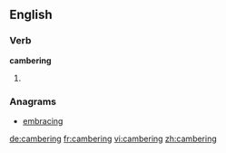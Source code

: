 ==English==

===Verb===
'''cambering'''

# {{present participle of|[[camber]]}}

===Anagrams===
* [[embracing#English|embracing]]

[[de:cambering]]
[[fr:cambering]]
[[vi:cambering]]
[[zh:cambering]]
